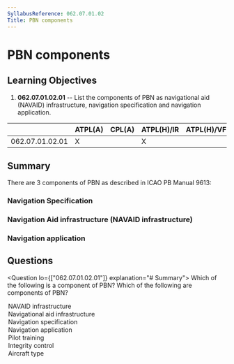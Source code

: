 ```yaml
---
SyllabusReference: 062.07.01.02
Title: PBN components
---
```


# PBN components

## Learning Objectives

1. **062.07.01.02.01** -- List the components of PBN as navigational aid
   (NAVAID) infrastructure, navigation specification and navigation application.

|                 | ATPL(A) | CPL(A) | ATPL(H)/IR | ATPL(H)/VFR | CPL(H) | IR  | CBIR(A) |
| --------------- | ------- | ------ | ---------- | ----------- | ------ | --- | ------- |
| 062.07.01.02.01 | X       |        | X          |             |        | X   |         |

## Summary

There are 3 components of PBN as described in ICAO PB Manual 9613:

### Navigation Specification

### Navigation Aid infrastructure (NAVAID infrastructure)

### Navigation application

## Questions

<Question lo={["062.07.01.02.01"]} explanation="# Summary">
  <Text variant="oneCorrect">
    Which of the following is a component of PBN?
  </Text>
  <Text variant="multipleCorrect" select={5}>
    Which of the following are components of PBN?
  </Text>
  <Option alwaysCorrect key="1">
    NAVAID infrastructure
  </Option>
  <Option alwaysCorrect key="1">
    Navigational aid infrastructure
  </Option>
  <Option alwaysCorrect>Navigation specification</Option>
  <Option alwaysCorrect>Navigation application</Option>
  <Option>Pilot training</Option>
  <Option>Integrity control</Option>
  <Option>Aircraft type</Option>
</Question>
